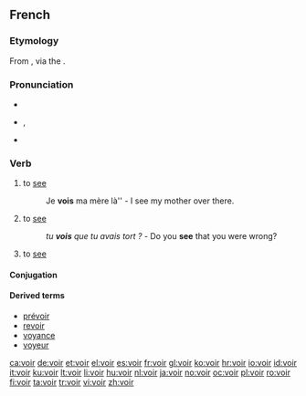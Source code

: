 ==French==

===Etymology===
From {{etyl|la|fr}} {{term|video|videō|lang=la}}, via the {{etyl|fro|fr}} {{term|veoir|lang=fro}}.

===Pronunciation===
* {{audio|Fr-voir.ogg|audio}}
* {{IPA|/vwaʁ/|lang=fr}}, {{SAMPA|/vwaR/}}
* {{homophones|lang=fr|voire}}

===Verb===
{{fr-verb}}

# to [[see]] {{gloss|visually}}
#:Je '''vois''' ma mère là'' - I see my mother over there.
# to [[see]] {{gloss|to understand}}
#:''tu '''vois''' que tu avais tort ?'' - Do you '''see''' that you were wrong?
# to [[see]] {{gloss|to visit, to go and see}}

====Conjugation====
{{fr-conj-voir}}

====Derived terms====
* [[prévoir]]
* [[revoir]]
* [[voyance]]
* [[voyeur]]

[[ca:voir]]
[[de:voir]]
[[et:voir]]
[[el:voir]]
[[es:voir]]
[[fr:voir]]
[[gl:voir]]
[[ko:voir]]
[[hr:voir]]
[[io:voir]]
[[id:voir]]
[[it:voir]]
[[ku:voir]]
[[lt:voir]]
[[li:voir]]
[[hu:voir]]
[[nl:voir]]
[[ja:voir]]
[[no:voir]]
[[oc:voir]]
[[pl:voir]]
[[ro:voir]]
[[fi:voir]]
[[ta:voir]]
[[tr:voir]]
[[vi:voir]]
[[zh:voir]]